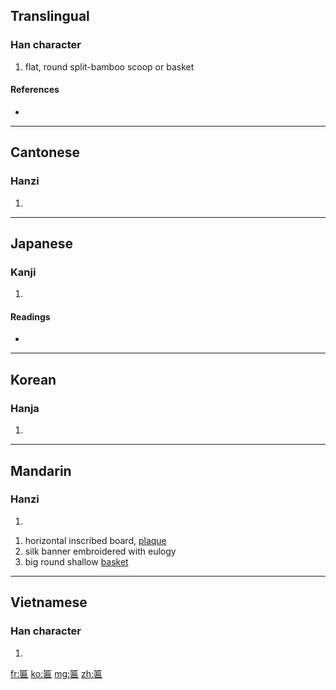 ==Translingual==

===Han character===
{{Han char|rn=23|rad=匸|as=09|sn=11|four=7171<sub>2</sub>|canj=尸竹尸月 (SHSB), 尸戈尸月 (SISB)}}

# flat, round split-bamboo scoop or basket

====References====
* {{Han ref|kx=0155.110|dkj=02689|dj=0347.240|hdz=10088.030|uh=533E|ud=21310|bh=B0D0|bd=45264}}

----

==Cantonese==

===Hanzi===
{{yue-hanzi|jyut=|y=bin2}}

# {{defn|Cantonese|sort=匸09}}

----

==Japanese==

===Kanji===
{{ja-kanji|grade=|rs=匸09}}

# {{defn|Japanese}}

====Readings====
* {{ja-readings|on=[[へん]] (hen)|kun=[[うすい]] (usui), [[ひらたい]] (hiratai), [[がく]] (gaku)}}

----

==Korean==

===Hanja===
{{ko-hanja|hangeul=편|rv=pyeon|mr=p'yŏn}}

# {{defn|Korean|sort=匸09}}

----

==Mandarin==

===Hanzi===
{{cmn-hanzi|pin=[[biǎn]] ([[bian3]])|wg=pien<sup>3</sup>}}

# {{defn|Mandarin|sort=匸09}}

# horizontal inscribed board, [[plaque]]
# silk banner embroidered with eulogy
# big round shallow [[basket]]

----

==Vietnamese==

===Han character===
{{vi-hantu|[[biển]]|rs=匸09}}

# {{defn|Vietnamese|sort=匸09}}

[[fr:匾]]
[[ko:匾]]
[[mg:匾]]
[[zh:匾]]